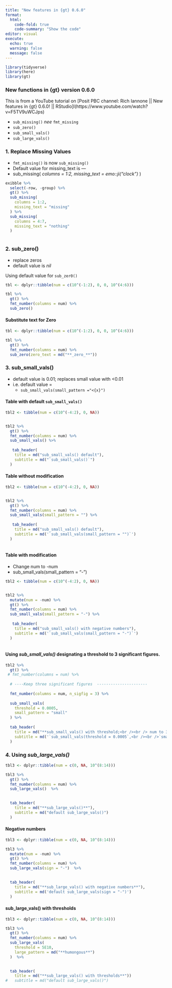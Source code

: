 ```yaml
---
title: "New features in {gt} 0.6.0"
format:
  html:
    code-fold: true
    code-summary: "Show the code"
editor: visual
execute: 
  echo: true
  warning: false
  message: false
---
```


```r
library(tidyverse)
library(here)
library(gt)
```

### New functions in {gt} version 0.6.0

This is from a YouTube tutorial on \[Posit PBC channel: Rich Iannone \|\| New features in {gt} 0.6.0! \|\| RStudio\]l(https://www.youtube.com/watch?v=F5TV9uWCJps)

-   `sub_missing()` *nee* `fmt_missing`\
-   `sub_zero()`\
-   `sub_small_vals()`\
-   `sub_large_vals()`

### 1. Replace Missing Values

-   `fmt_missing()` is now `sub_missing()`
-   Default value for missing_text is ---\
-   sub_missing( *columns = 1:2, missing_text = emo::ji("clock")* )

```r
exibble %>% 
  select(-row, -group) %>% 
  gt() %>% 
  sub_missing(
    columns = 1:2,
    missing_text = "missing"
  ) %>% 
  sub_missing(
    columns = 4:7,
    missing_text = "nothing"
  )
  
```

### 2. sub_zero()

-   replace zeros\
-   default value is *nil*

Using default value for `sub_zer0()`

```r
tbl <- dplyr::tibble(num = c(10^(-1:2), 0, 0, 10^(4:6)))

tbl %>% 
  gt() %>% 
  fmt_number(columns = num) %>% 
  sub_zero()
```

#### Substitute text for Zero

```r
tbl <- dplyr::tibble(num = c(10^(-1:2), 0, 0, 10^(4:6)))

tbl %>% 
  gt() %>% 
  fmt_number(columns = num) %>% 
  sub_zero(zero_text = md("**_zero_**"))
```

### 3. sub_small_vals()

-   default value is 0.01; replaces small value with \<0.01\
-   i.e. default value =
    -   `sub_small_vals(small_pattern ="<{x}")`

#### Table with default `sub_small_vals()`

```r
tbl2 <- tibble(num = c(10^(-4:2), 0, NA)) 


tbl2 %>% 
  gt() %>% 
  fmt_number(columns = num) %>% 
  sub_small_vals() %>% 
  
   tab_header(
    title = md("sub_small_vals() default"),
    subtitle = md("`sub_small_vals()`")
  )


```

#### Table without modification

```r
tbl2 <- tibble(num = c(10^(-4:2), 0, NA)) 


tbl2 %>% 
  gt() %>% 
  fmt_number(columns = num) %>% 
  sub_small_vals(small_pattern = "") %>% 
  
   tab_header(
    title = md("sub_small_vals() default"),
    subtitle = md('`sub_small_vals(small_pattern = "")`')
  )



```

#### Table with modification

-   Change num to -num\
-   sub_small_vals(small_pattern = "-")

```r
tbl2 <- tibble(num = c(10^(-4:2), 0, NA)) 


tbl2 %>% 
  mutate(num = -num) %>% 
  gt() %>% 
  fmt_number(columns = num) %>% 
  sub_small_vals(small_pattern = "-") %>% 
  
   tab_header(
    title = md("sub_small_vals() with negative numbers"),
    subtitle = md('`sub_small_vals(small_pattern = "-")`')
  )



```

#### Using *sub_small_vals()* designating a threshold to 3 significant figures.

```r
tbl2 %>% 
  gt() %>% 
 # fmt_number(columns = num) %>%  
  
  # ----Keep three significant figures  ----------------------
  
  fmt_number(columns = num, n_sigfig = 3) %>%  
  
  sub_small_vals(
    threshold = 0.0005,
    small_pattern = "small"
  ) %>% 
  
  tab_header(
    title = md("**sub_small_vals() with threshold;<br /><br /> num to 3 Significant figures**"),
    subtitle = md('`sub_small_vals(threshold = 0.0005`,<br /><br />`small_pattern = "small")`')
  )

```

### 4. Using *sub_large_vals()*

```r

tbl3 <- dplyr::tibble(num = c(0, NA, 10^(8:14))) 

tbl3 %>% 
  gt() %>% 
  fmt_number(columns = num) %>% 
  sub_large_vals()  %>% 

 
  tab_header(
    title = md("**sub_large_vals()**"),
    subtitle = md("default sub_large_vals()")
  )
```

#### Negative numbers

```r

tbl3 <- dplyr::tibble(num = c(0, NA, 10^(8:14))) 

tbl3 %>% 
  mutate(num = -num) %>% 
  gt() %>% 
  fmt_number(columns = num) %>% 
  sub_large_vals(sign = "-")  %>% 

 
  tab_header(
    title = md("**sub_large_vals() with negative numbers**"),
    subtitle = md('default sub_large_vals(sign = "-")')
  )
```

#### sub_large_vals() with thresholds

```r


tbl3 <- dplyr::tibble(num = c(0, NA, 10^(8:14))) 

tbl3 %>% 
  gt() %>% 
  fmt_number(columns = num) %>% 
  sub_large_vals(
    threshold = 5E10,
    large_pattern = md("**humongous**")
  )  %>% 

 
  tab_header(
    title = md("**sub_large_vals() with thresholds**"))
#   subtitle = md("default sub_large_vals()")
  
```
